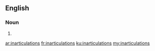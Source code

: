 ==English==

===Noun===
{{head|en|plural}}

# {{plural of|inarticulation|lang=en}}

[[ar:inarticulations]]
[[fr:inarticulations]]
[[ku:inarticulations]]
[[my:inarticulations]]